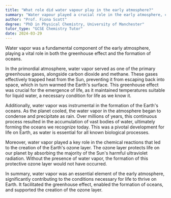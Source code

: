 ```yaml
---
title: "What role did water vapour play in the early atmosphere?"
summary: "Water vapour played a crucial role in the early atmosphere, contributing to the greenhouse effect and the formation of oceans."
author: "Prof. Fiona Scott"
degree: "PhD in Physical Chemistry, University of Manchester"
tutor_type: "GCSE Chemistry Tutor"
date: 2024-03-29
---
```


Water vapor was a fundamental component of the early atmosphere, playing a vital role in both the greenhouse effect and the formation of oceans.

In the primordial atmosphere, water vapor served as one of the primary greenhouse gases, alongside carbon dioxide and methane. These gases effectively trapped heat from the Sun, preventing it from escaping back into space, which in turn warmed the Earth's surface. This greenhouse effect was crucial for the emergence of life, as it maintained temperatures suitable for liquid water, a necessary condition for life as we know it.

Additionally, water vapor was instrumental in the formation of the Earth's oceans. As the planet cooled, the water vapor in the atmosphere began to condense and precipitate as rain. Over millions of years, this continuous process resulted in the accumulation of vast bodies of water, ultimately forming the oceans we recognize today. This was a pivotal development for life on Earth, as water is essential for all known biological processes.

Moreover, water vapor played a key role in the chemical reactions that led to the creation of the Earth's ozone layer. The ozone layer protects life on our planet by absorbing the majority of the Sun's harmful ultraviolet radiation. Without the presence of water vapor, the formation of this protective ozone layer would not have occurred.

In summary, water vapor was an essential element of the early atmosphere, significantly contributing to the conditions necessary for life to thrive on Earth. It facilitated the greenhouse effect, enabled the formation of oceans, and supported the creation of the ozone layer.
    